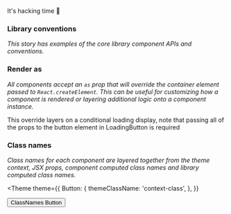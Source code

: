 
<Meta title='Componentry|Intro' />

<Heading align='center' mt={50}>
  It&apos;s hacking time 👾
</Heading>

### Library conventions

_This story has examples of the core library component APIs and conventions._

### Render as

_All components accept an `as` prop that will override the container element passed to
`React.createElement`. This can be useful for customizing how a component is rendered or
layering additional logic onto a component instance._

This override layers on a conditional loading display, note that passing all of the props
to the button element in LoadingButton is required

### Class names

_Class names for each component are layered together from the theme context, JSX props,
component computed class names and library computed class names._

<Theme
  theme={{
    Button: {
      themeClassName: 'context-class',
    },
  }}
>
  <Button className='jsx-prop-class' color='primary' uppercase>
    ClassNames Button
  </Button>
</Theme>
